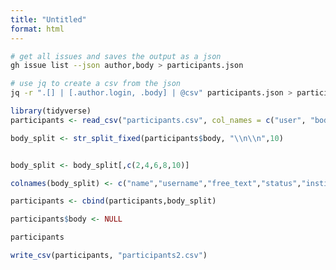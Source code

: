 ```yaml
---
title: "Untitled"
format: html
---
```



```sh

# get all issues and saves the output as a json
gh issue list --json author,body > participants.json

# use jq to create a csv from the json
jq -r ".[] | [.author.login, .body] | @csv" participants.json > participants.csv
```


```r
library(tidyverse)
participants <- read_csv("participants.csv", col_names = c("user", "body"))

body_split <- str_split_fixed(participants$body, "\\n\\n",10)


body_split <- body_split[,c(2,4,6,8,10)]

colnames(body_split) <- c("name","username","free_text","status","institute")

participants <- cbind(participants,body_split)

participants$body <- NULL

participants

write_csv(participants, "participants2.csv")

```
